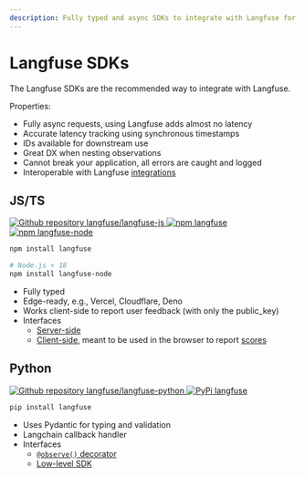 ```yaml
---
description: Fully typed and async SDKs to integrate with Langfuse for Python and Typescript.
---
```


# Langfuse SDKs

The Langfuse SDKs are the recommended way to integrate with Langfuse.

Properties:

- Fully async requests, using Langfuse adds almost no latency
- Accurate latency tracking using synchronous timestamps
- IDs available for downstream use
- Great DX when nesting observations
- Cannot break your application, all errors are caught and logged
- Interoperable with Langfuse [integrations](/docs/integrations/overview)

## JS/TS

<div className="flex flex-row flex-wrap gap-2 mt-2">
  <a href="https://github.com/langfuse/langfuse-js">
    <img
      alt="Github repository langfuse/langfuse-js"
      src="https://img.shields.io/badge/repo-langfuse--js-blue?style=flat-square&logo=Github"
    />
  </a>
  <a href="https://www.npmjs.com/package/langfuse">
    <img
      src="https://img.shields.io/npm/v/langfuse?style=flat-square&label=npm+langfuse"
      alt="npm langfuse"
    />
  </a>
  <a href="https://www.npmjs.com/package/langfuse-node">
    <img
      src="https://img.shields.io/npm/v/langfuse-node?style=flat-square&label=npm+langfuse-node"
      alt="npm langfuse-node"
    />
  </a>
</div>

```sh npm2yarn
npm install langfuse

# Node.js < 18
npm install langfuse-node
```

- Fully typed
- Edge-ready, e.g., Vercel, Cloudflare, Deno
- Works client-side to report user feedback (with only the public_key)
- Interfaces
  - [Server-side](/docs/sdk/typescript/guide)
  - [Client-side](/docs/sdk/typescript/guide-web), meant to be used in the browser to report [scores](/docs/scores)

## Python

<div className="flex flex-row flex-wrap gap-2 mt-2">
  <a href="https://github.com/langfuse/langfuse-python">
    <img
      alt="Github repository langfuse/langfuse-python"
      src="https://img.shields.io/badge/repo-langfuse--python-blue?style=flat-square&logo=Github"
    />
  </a>
  <a href="https://pypi.org/project/langfuse/">
    <img
      src="https://img.shields.io/pypi/v/langfuse?style=flat-square&label=pypi+langfuse"
      alt="PyPi langfuse"
    />
  </a>
</div>

```sh
pip install langfuse
```

- Uses Pydantic for typing and validation
- Langchain callback handler
- Interfaces
  - [`@observe()` decorator](/docs/sdk/python/decorators)
  - [Low-level SDK](/docs/sdk/python/low-level-sdk)
